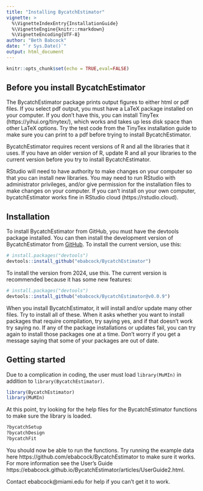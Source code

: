 ```yaml
---
title: "Installing BycatchEstimator"
vignette: >
  %\VignetteIndexEntry{InstallationGuide}
  %\VignetteEngine{knitr::rmarkdown}
  %\VignetteEncoding{UTF-8}
author: "Beth Babcock"
date: "`r Sys.Date()`"
output: html_document
---
```


```r
knitr::opts_chunk$set(echo = TRUE,eval=FALSE)
```

## Before you install BycatchEstimator

The BycatchEstimator package prints output figures to either html or pdf files. If you select pdf output, you must have a LaTeX package installed on your computer. If you don't have this, you can install TinyTex (https://yihui.org/tinytex/), which works and takes up less disk space than other LaTeX options. Try the test code from the TinyTex installation guide to make sure you can print to a pdf before trying to install BycatchEstimator.

BycatchEstimator requires recent versions of R and all the libraries that it uses. If you have an older version of R, update R and all your libraries to the current version before you try to install BycatchEstimator.

RStudio will need to have authority to make changes on your computer so that you can install new libraries. You may need to run RStudio with administrator privileges, and/or give permission for the installation files to make changes on your computer. If you can't install on your own computer, bycatchEstimator works fine in RStudio cloud (https://rstudio.cloud).


## Installation

To install BycatchEstimator from GitHub, you must have the devtools package installed. 
You can then install the development version of BycatchEstimator from [GitHub](https://github.com/). To install the current version, use this:

```r
# install.packages("devtools")
devtools::install_github("ebabcock/BycatchEstimator")
```

To install the version from 2024, use this. The current version is recommended because it has some new features:

```r
# install.packages("devtools")
devtools::install_github("ebabcock/BycatchEstimator@v0.0.9")

```


When you install BycatchEstimator, it will install and/or update many other files. Try to install all of these. When it asks whether you want to install packages that require compilation, try saying yes, and if that doesn't work try saying no. If any of the package installations or updates fail, you can try again to install those packages one at a time. Don't worry if you get a message saying that some of your packages are out of date. 


## Getting started

Due to a complication in coding, the user must load `library(MuMIn)` in addition to `library(BycatchEstimator)`.

```r
library(BycatchEstimator)
library(MuMIn)
```

At this point, try looking for the help files for the BycatchEstimator functions to make sure the library is loaded.  

```r
?bycatchSetup
?bycatchDesign
?bycatchFit
```

You should now be able to run the functions. Try running the example data here https://github.com/ebabcock/BycatchEstimator to make sure it works. For more information see the User's Guide https://ebabcock.github.io/BycatchEstimator/articles/UserGuide2.html.

Contact ebabcock@miami.edu for help if you can't get it to work. 
